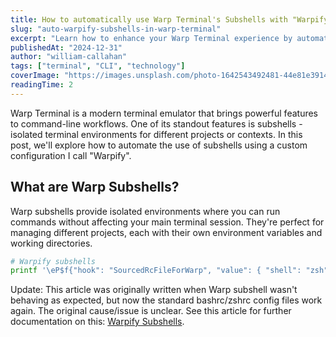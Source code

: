 ```yaml
---
title: How to automatically use Warp Terminal's Subshells with "Warpify"
slug: "auto-warpify-subshells-in-warp-terminal"
excerpt: "Learn how to enhance your Warp Terminal experience by automatically using subshells with a custom Warpify configuration"
publishedAt: "2024-12-31"
author: "william-callahan"
tags: ["terminal", "CLI", "technology"]
coverImage: "https://images.unsplash.com/photo-1642543492481-44e81e3914a7?auto=format&fit=crop&q=80"
readingTime: 2
---
```


Warp Terminal is a modern terminal emulator that brings powerful features to command-line workflows. One of its standout features is subshells - isolated terminal environments for different projects or contexts. In this post, we'll explore how to automate the use of subshells using a custom configuration I call "Warpify".

## What are Warp Subshells?

Warp subshells provide isolated environments where you can run commands without affecting your main terminal session. They're perfect for managing different projects, each with their own environment variables and working directories.

```bash
# Warpify subshells
printf '\eP$f{"hook": "SourcedRcFileForWarp", "value": { "shell": "zsh" }}\x9c'
```

Update: This article was originally written when Warp subshell wasn't behaving as expected, but now the standard bashrc/zshrc config files work again. The original cause/issue is unclear. See this article for further documentation on this: [Warpify Subshells](https://warp.dev/docs/subshells).
